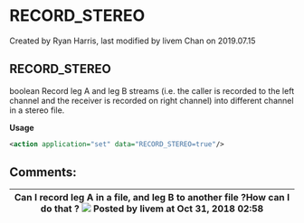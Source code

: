 
# RECORD_STEREO 

 Created by  Ryan Harris, last modified by  livem Chan on 2019.07.15

## RECORD_STEREO

boolean Record leg A and leg B streams (i.e. the caller is recorded to the left channel and the receiver is recorded on right channel) into different channel in a stereo file.

**Usage**

```xml
<action application="set" data="RECORD_STEREO=true"/>
```

## Comments:

| Can I record leg A in a file, and leg B to another file ?How can I do that ? ![](/images/icons/contenttypes/comment_16.png) Posted by livem at Oct 31, 2018 02:58 |
| ---------------------------------------------------------------------------------------------------------------------------------------------------------------- |


